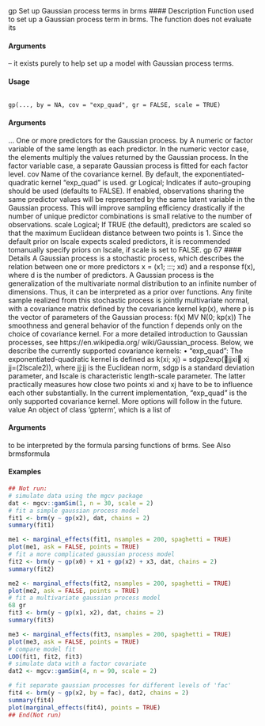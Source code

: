 
gp Set up Gaussian process terms in brms
#### Description 
Function used to set up a Gaussian process term in brms. The function does not evaluate its </code></pre>
#### Arguments

– it exists purely to help set up a model with Gaussian process terms.

#### Usage
<pre><code>
gp(..., by = NA, cov = "exp_quad", gr = FALSE, scale = TRUE)
</code></pre>
#### Arguments

... One or more predictors for the Gaussian process.
by A numeric or factor variable of the same length as each predictor. In the numeric
vector case, the elements multiply the values returned by the Gaussian process.
In the factor variable case, a separate Gaussian process is fitted for each factor
level.
cov Name of the covariance kernel. By default, the exponentiated-quadratic kernel
"exp_quad" is used.
gr Logical; Indicates if auto-grouping should be used (defaults to FALSE). If enabled,
observations sharing the same predictor values will be represented by
the same latent variable in the Gaussian process. This will improve sampling
efficiency drastically if the number of unique predictor combinations is small
relative to the number of observations.
scale Logical; If TRUE (the default), predictors are scaled so that the maximum Euclidean
distance between two points is 1. Since the default prior on lscale expects
scaled predictors, it is recommended tomanually specify priors on lscale,
if scale is set to FALSE.
gp 67
#### Details
A Gaussian process is a stochastic process, which describes the relation between one or more predictors
x = (x1; :::; xd) and a response f(x), where d is the number of predictors. A Gaussian
process is the generalization of the multivariate normal distribution to an infinite number of dimensions.
Thus, it can be interpreted as a prior over functions. Any finite sample realized from this
stochastic process is jointly multivariate normal, with a covariance matrix defined by the covariance
kernel kp(x), where p is the vector of parameters of the Gaussian process:
f(x) MV N(0; kp(x))
The smoothness and general behavior of the function f depends only on the choice of covariance
kernel. For a more detailed introduction to Gaussian processes, see https://en.wikipedia.org/
wiki/Gaussian_process.
Below, we describe the currently supported covariance kernels:
• "exp_quad": The exponentiated-quadratic kernel is defined as k(xi; xj) = sdgp2exp(􀀀jjxi􀀀
xj jj=(2lscale2)), where jj:jj is the Euclidean norm, sdgp is a standard deviation parameter,
and lscale is characteristic length-scale parameter. The latter practically measures how close
two points xi and xj have to be to influence each other substantially.
In the current implementation, "exp_quad" is the only supported covariance kernel. More options
will follow in the future.
value
An object of class 'gpterm', which is a list of </code></pre>
#### Arguments
 to be interpreted by the formula parsing
functions of brms.
See Also
brmsformula

#### Examples 
```r
## Not run:
# simulate data using the mgcv package
dat <- mgcv::gamSim(1, n = 30, scale = 2)
# fit a simple gaussian process model
fit1 <- brm(y ~ gp(x2), dat, chains = 2)
summary(fit1)
```

```r
me1 <- marginal_effects(fit1, nsamples = 200, spaghetti = TRUE)
plot(me1, ask = FALSE, points = TRUE)
# fit a more complicated gaussian process model
fit2 <- brm(y ~ gp(x0) + x1 + gp(x2) + x3, dat, chains = 2)
summary(fit2)
```

```r
me2 <- marginal_effects(fit2, nsamples = 200, spaghetti = TRUE)
plot(me2, ask = FALSE, points = TRUE)
# fit a multivariate gaussian process model
68 gr
fit3 <- brm(y ~ gp(x1, x2), dat, chains = 2)
summary(fit3)
```

```r
me3 <- marginal_effects(fit3, nsamples = 200, spaghetti = TRUE)
plot(me3, ask = FALSE, points = TRUE)
# compare model fit
LOO(fit1, fit2, fit3)
# simulate data with a factor covariate
dat2 <- mgcv::gamSim(4, n = 90, scale = 2)
```

```r
# fit separate gaussian processes for different levels of 'fac'
fit4 <- brm(y ~ gp(x2, by = fac), dat2, chains = 2)
summary(fit4)
plot(marginal_effects(fit4), points = TRUE)
## End(Not run)

```
